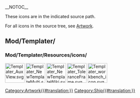 __NOTOC__
<languages/>
<translate>

<!--T:1-->
These icons are in the indicated source path. 

<!--T:2-->
For all icons in the source tree, see [[Artwork|Artwork]].

== Mod/Templater/ == <!--T:3-->

=== Mod/Templater/Resources/icons/ === <!--T:4-->

</translate>
[[File:Templater_AuxView.svg|64px]]
[[File:Templater_NewTemplateMulti.svg|64px]]
[[File:Templater_NewTemplateWiki.svg|64px]]
[[File:Templater_ToleranceFrame.svg|64px]]
[[File:Templater_workbench_icon.svg|64px]]
<translate>


</translate>
[[Category:Artwork{{#translation:}}]]
<noinclude>[[Category:Ship{{#translation:}}]]</noinclude> <!-- we don't want this transcluded -->